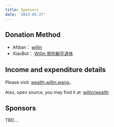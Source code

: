 ```yaml
---
title: Sponsors
date: '2023-05-27'
---
```


## Donation Method

- Afdian： [willin](https://afdian.net/a/willin)
- XiaoBot： [Willin 带你躺平退休](https://xiaobot.net/p/willin)

## Income and expenditure details

Please visit: [wealth.willin.wang](https://wealth.willin.wang/zh)。

Also, open source, you may find it at: [willin/wealth](https://github.com/willin/wealth)

## Sponsors

TBD...

